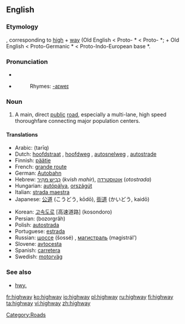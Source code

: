{{wikipedia}}
==English==

===Etymology===
{{OE.}} {{term|heahweg|hēahweġ|main road}}, corresponding to [[high]] + [[way]] (Old English {{term|heah|hēah|of great height, tall}} < Proto-{{Ger.}} *{{term|kaukhaz}} < Proto-{{IE.}} *{{term|Appendix:Proto-Indo-European roots|koukos||hill}}; + Old English {{term|weg|weġ|lang=ang|road, path}} < Proto-Germanic *{{term|wegaz}} < Proto-Indo-European base *{{term|Appendix:Proto-Indo-European roots|wegh-|to move}}.

===Pronunciation===
* {{IPA|/ˈhaɪweɪ/}}
* {{audio|en-us-highway.ogg|Audio (US)}}
*:Rhymes: [[Rhymes:English:-aɪweɪ|-aɪweɪ]]

===Noun===
{{en-noun}}

# A main, direct [[public]] [[road]], especially a multi-lane, high speed thoroughfare connecting major population centers.

====Translations====
{{trans-top|main public thoroughfare}}
*Arabic: {{ARchar|[[طريق]]}} (tarīq) {{m}}
*Dutch: [[hoofdstraat]] {{f}}, [[hoofdweg]] {{m}}, [[autosnelweg]] {{m}}, [[autostrade]] {{f}}
*Finnish: [[päätie]]
*French: [[grande route]] {{f}}
*German: [[Autobahn]] {{f}}
*Hebrew: [[כביש מהיר|כְּבִיש מַהִיר]] (''kvish mahir''), [[אוטוסטרדה]] (''otostrada'')
*Hungarian: [[autópálya]], [[országút]]
*Italian: [[strada maestra]] {{f}}
*Japanese: [[公道]] (こうどう, kōdō), [[街道]] (かいどう, kaidō)
{{trans-mid}}
*Korean: [[고속도로]] [高速道路] (kosondoro)
*Persian: {{FAchar|[[بزرگراه]]}} (bozorgrâh)
*Polish: [[autostrada]] {{f}}
*Portuguese: [[estrada]] {{f}}
*Russian: [[шоссе]] (šossé) {{n}}, [[магистраль]] (magistrál’) {{f}}
*Slovene: [[avtocesta]] {{f}}
*Spanish: [[carretera]] {{f}}
*Swedish: [[motorväg]] {{c}}
{{trans-bottom}}

===See also===
*[[hwy.]]

[[Category:Roads]]

[[fr:highway]]
[[ko:highway]]
[[io:highway]]
[[pl:highway]]
[[ru:highway]]
[[fi:highway]]
[[ta:highway]]
[[vi:highway]]
[[zh:highway]]